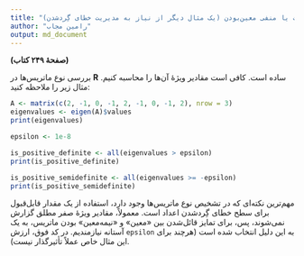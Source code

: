 ```yaml
---
title: "مثال ۷-۳: تعیین نوع ماتریس‌ها از  منظر مثبت یا منفی معین‌بودن (یک مثال دیگر از نیاز به مدیریت خطای گِردشدن)"
author: "رامین مجاب"
output: md_document
---
```


**(صفحهٔ ۲۴۹ کتاب)**

بررسی نوع ماتریس‌ها در **R** ساده است. کافی است مقادیر ویژهٔ آن‌ها را محاسبه کنیم. مثال زیر را ملاحظه کنید:
```r
A <- matrix(c(2, -1, 0, -1, 2, -1, 0, -1, 2), nrow = 3)
eigenvalues <- eigen(A)$values
print(eigenvalues)

epsilon <- 1e-8

is_positive_definite <- all(eigenvalues > epsilon)
print(is_positive_definite)

is_positive_semidefinite <- all(eigenvalues >= -epsilon)
print(is_positive_semidefinite)
```
مهم‌ترین نکته‌ای که در تشخیص نوع ماتریس‌ها وجود دارد، استفاده از یک مقدار قابل‌قبول برای سطح خطای گِردشدن اعداد است. معمولاً، مقادیر ویژهٔ صفر مطلق گزارش نمی‌شوند، پس، برای تمایز قائل‌شدن بین «معین» و «نیمه‌معین» بودن ماتریس، به یک آستانه نیازمندیم. در کد فوق، ارزش `epsilon` به این دلیل انتخاب شده است (هرچند برای این مثال خاص عملاً تأثیرگذار نیست).
 
